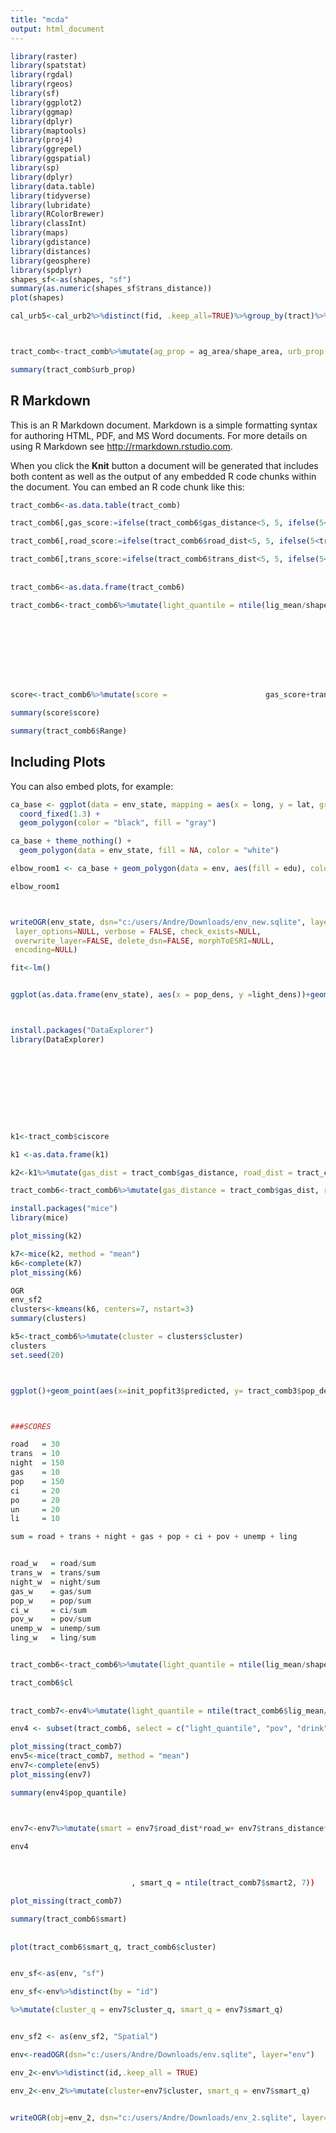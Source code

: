 ---
title: "mcda"
output: html_document
---

```{r setup, include=FALSE}
library(raster)
library(spatstat)
library(rgdal)
library(rgeos)
library(sf)
library(ggplot2)
library(ggmap)
library(dplyr)
library(maptools)
library(proj4)
library(ggrepel)
library(ggspatial)
library(sp)
library(dplyr)
library(data.table)
library(tidyverse)
library(lubridate)
library(RColorBrewer)
library(classInt)
library(maps)
library(gdistance)
library(distances)
library(geosphere)
library(spdplyr)
shapes_sf<-as(shapes, "sf")
summary(as.numeric(shapes_sf$trans_distance))
plot(shapes)

cal_urb5<-cal_urb2%>%distinct(fid, .keep_all=TRUE)%>%group_by(tract)%>%summarise(urb_area = sum(acres))



tract_comb<-tract_comb%>%mutate(ag_prop = ag_area/shape_area, urb_prop = urb_area/shape_area)

summary(tract_comb$urb_prop)
```

## R Markdown

This is an R Markdown document. Markdown is a simple formatting syntax for authoring HTML, PDF, and MS Word documents. For more details on using R Markdown see <http://rmarkdown.rstudio.com>.

When you click the **Knit** button a document will be generated that includes both content as well as the output of any embedded R code chunks within the document. You can embed an R code chunk like this:

```{r cars}
tract_comb6<-as.data.table(tract_comb)

tract_comb6[,gas_score:=ifelse(tract_comb6$gas_distance<5, 5, ifelse(5<tract_comb6$gas_distance&tract_comb6$gas_distance<10,4, ifelse(10<tract_comb6$gas_distance&tract_comb6$gas_distance<15, 3, ifelse(15<tract_comb6$gas_distance&tract_comb6$gas_distance<20 , 2, ifelse(20<tract_comb6$gas_distance, 1 ,  0)))))]

tract_comb6[,road_score:=ifelse(tract_comb6$road_dist<5, 5, ifelse(5<tract_comb6$road_dist&tract_comb6$road_dist<10,4, ifelse(10<tract_comb6$road_dist&tract_comb6$road_dist<15, 3, ifelse(15<tract_comb6$road_dist&tract_comb6$road_dist<20 , 2, ifelse(20<tract_comb6$road_dist, 1 ,  0)))))]

tract_comb6[,trans_score:=ifelse(tract_comb6$trans_dist<5, 5, ifelse(5<tract_comb6$trans_dist&tract_comb6$trans_dist<10,4, ifelse(10<tract_comb6$trans_dist&tract_comb6$trans_dist<15, 3, ifelse(15<tract_comb6$trans_dist&tract_comb6$trans_dist<20 , 2, ifelse(20<tract_comb6$trans_dist, 1 ,  0)))))]
          
                                              
tract_comb6<-as.data.frame(tract_comb6)

tract_comb6<-tract_comb6%>%mutate(light_quantile = ntile(lig_mean/shape_area, 10), pop_quantile = ntile(as.numeric(pop2010)/shape_area,5))


                                                                                                                                                                                                



                                                                 
                                                                                

score<-tract_comb6%>%mutate(score =                      gas_score+trans_score+road_score+light_quantile+pop_quantile )

summary(score$score)

summary(tract_comb6$Range)
```

## Including Plots

You can also embed plots, for example:

```{r pressure, echo=FALSE}
ca_base <- ggplot(data = env_state, mapping = aes(x = long, y = lat, group = group)) + 
  coord_fixed(1.3) + 
  geom_polygon(color = "black", fill = "gray")

ca_base + theme_nothing() + 
  geom_polygon(data = env_state, fill = NA, color = "white") 

elbow_room1 <- ca_base + geom_polygon(data = env, aes(fill = edu), color = "white") +geom_polygon(color = "black", fill = NA) +theme_bw() 

elbow_room1



writeOGR(env_state, dsn="c:/users/Andre/Downloads/env_new.sqlite", layer="env_state",  driver = "SQLite", dataset_options = NULL,
 layer_options=NULL, verbose = FALSE, check_exists=NULL,
 overwrite_layer=FALSE, delete_dsn=FALSE, morphToESRI=NULL,
 encoding=NULL)

fit<-lm()


ggplot(as.data.frame(env_state), aes(x = pop_dens, y =light_dens))+geom_point()+xlab("Population density (people/m^2)") + ylab("Light Density (value/m^2)")



install.packages("DataExplorer")
library(DataExplorer)










k1<-tract_comb$ciscore

k1 <-as.data.frame(k1)

k2<-k1%>%mutate(gas_dist = tract_comb$gas_distance, road_dist = tract_comb$road_distance, trans_dist = tract_comb$trans_distance, ling=tract_comb$ling, light_quant = tract_comb6$light_quantile, pop_quant = tract_comb6$pop_quantile, pov = tract_comb$pov, unemp = tract_comb$unemp)

tract_comb6<-tract_comb6%>%mutate(gas_distance = tract_comb$gas_dist, road_distance = tract_comb$road_dist)

install.packages("mice")
library(mice)

plot_missing(k2)

k7<-mice(k2, method = "mean")
k6<-complete(k7)
plot_missing(k6)

OGR
env_sf2
clusters<-kmeans(k6, centers=7, nstart=3)
summary(clusters)

k5<-tract_comb6%>%mutate(cluster = clusters$cluster)
clusters
set.seed(20)



ggplot()+geom_point(aes(x=init_popfit3$predicted, y= tract_comb3$pop_dens))+xlab("Population Density")+ylab("Predicted Population Density")




```


```{r}
###SCORES

road   = 30
trans  = 10
night  = 150
gas    = 10
pop    = 150
ci     = 20
po     = 20
un     = 20
li     = 10

sum = road + trans + night + gas + pop + ci + pov + unemp + ling


road_w   = road/sum
trans_w  = trans/sum
night_w  = night/sum
gas_w    = gas/sum
pop_w    = pop/sum
ci_w     = ci/sum
pov_w    = pov/sum
unemp_w  = unemp/sum
ling_w   = ling/sum


tract_comb6<-tract_comb6%>%mutate(light_quantile = ntile(lig_mean/shape_area, 10),pop_dens = as.numeric(pop2010)/shape_area*1000000, pop_quantile = ntile(pop_dens, 10))

tract_comb6$cl
  
  
tract_comb7<-env4%>%mutate(light_quantile = ntile(tract_comb6$lig_mean/tract_comb6$shape_area, 10),pop_dens = as.numeric(tract_comb6$pop2010)/tract_comb6$shape_area*1000000, pop_quantile = ntile(pop_dens, 10), + env4$ling*ling_w, cluster=clusters$cluster, smart2 = env4$road_dist*road_w+ env4$trans_distance*trans_w+          env4$light_quantile*night_w+ env4$pop_quantile*pop_w + env4$ciscore*ci_w + env4$pov*pov_w+ env4$unemp*unemp_w + env4$ling*ling_w)

env4 <- subset(tract_comb6, select = c("light_quantile", "pov", "drink", "swis", "pollution", "pm", "ozone", "gwthreats", "road_distance","trans_distance","gas_distance","white_pct", "haz","iwb","asthma","lbw","other_pct","asian_amer","native_ame","african_am","hispanic_p","elderly_ov","pop_11_64_","children_u","popcharsco","housingb","unemp","ling","edu","cvd", "pop_quantile", "ciscore"))

plot_missing(tract_comb7)
env5<-mice(tract_comb7, method = "mean")
env7<-complete(env5)
plot_missing(env7)

summary(env4$pop_quantile)



env7<-env7%>%mutate(smart = env7$road_dist*road_w+ env7$trans_distance*trans_w+          env7$light_quantile*night_w+ env7$pop_quantile*pop_w + env7$ciscore*ci_w + env7$pov*pov_w+ env7$unemp*unemp_w + env7$ling*ling_w, smart_q = ntile(env7$smart,7 ))

env4

                           
                           
                           , smart_q = ntile(tract_comb7$smart2, 7)) 

plot_missing(tract_comb7)

summary(tract_comb6$smart)                             
                                  
                                  
plot(tract_comb6$smart_q, tract_comb6$cluster)


env_sf<-as(env, "sf")

env_sf<-env%>%distinct(by = "id")

%>%mutate(cluster_q = env7$cluster_q, smart_q = env7$smart_q)


env_sf2 <- as(env_sf2, "Spatial")

env<-readOGR(dsn="c:/users/Andre/Downloads/env.sqlite", layer="env")

env_2<-env%>%distinct(id,.keep_all = TRUE)

env_2<-env_2%>%mutate(cluster=env7$cluster, smart_q = env7$smart_q)


writeOGR(obj=env_2, dsn="c:/users/Andre/Downloads/env_2.sqlite", layer="env_2", driver="SQLite")



```









